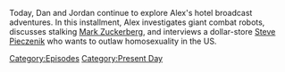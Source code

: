 {{DEFAULTSORT:
    #_EPISODE_0814:June 1, 2023
}}{{Episode
    | title           = June 1, 2023
    | caption         = Listen to this episode on [https://knowledgefight.libsyn.com/814-june-1-2023 Libsyn] [https://open.spotify.com/episode/1FdK8PFk3TKJRlq076N9Ii Spotify], Read the [[Transcript/814: June 1, 2023|Unofficial Transcript]], View discussion on [https://reddit.com/14137kc Reddit]
    | episodeNumber   = 814
    | length          = 01:33:21
    | airDate         = June 5, 2023
    | coverageDate    = June 1, 2023
    | episodeType     = [[:Category:Present Day|Present Day]]
    | appearance      = [[Mark Zuckerberg]], [[Scott Bennett]], [[Jim Fetzer]], [[Jim Garrison]], [[Laura Loomer]], [[Louis Farrakhan]], [[Paul Joseph Watson]], [[Donald Trump]]
    | previousEpisode = [[813: May 29, 2023]]
    | nextEpisode     = [[815: June 6, 2023]]
}}

{{Stub}}

Today, Dan and Jordan continue to explore Alex's hotel broadcast adventures.  In this installment, Alex investigates giant combat robots, discusses stalking [[Mark Zuckerberg]], and interviews a dollar-store [[Steve Pieczenik]] who wants to outlaw homosexuality in the US.

[[Category:Episodes]]
[[Category:Present Day]]
